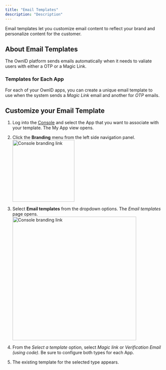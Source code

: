 ```yaml
---
title: "Email Templates"
description: "Description"
---
```


Email templates let you customize email content to reflect your brand and personalize content for the customer.

## About Email Templates

The OwnID platform sends emails automatically when it needs to valiate users with either a <Tooltip tip="one-time passcode">OTP</Tooltip>
or a Magic Link.

### Templates for Each App
For each of your OwnID apps, you can create a unique email template to use when the system sends a _Magic Link_ email and another for _OTP_ emails. 

## Customize your Email Template

1. Log into the [Console](https://console.ownid.com/home) and select the App that you want to associate with your template. The My App view opens.

1. Click the **Branding** menu from the left side navigation panel.
<img src="/images/oi-console-branding.png" width="200"  alt="Console branding link"></img>


1. Select **Email templates** from the dropdown options. The _Email templates_ page opens. <img src="/images/oi-et-preview_ml.png" width="400"  alt="Console branding link"></img>

1. From the _Select a template_ option, select _Magic link_ or _Verification Email (using code)_. Be sure to configure both types for each App.

1. The existing template for the selected type appears.




 

